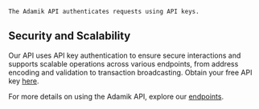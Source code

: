     The Adamik API authenticates requests using API keys.

## Security and Scalability

Our API uses API key authentication to ensure secure interactions and supports scalable operations across various endpoints, from address encoding and validation to transaction broadcasting. Obtain your free API key [here](https://specific-marketing-744850.framer.app/get-api-key).

For more details on using the Adamik API, explore our [endpoints](endpoint).